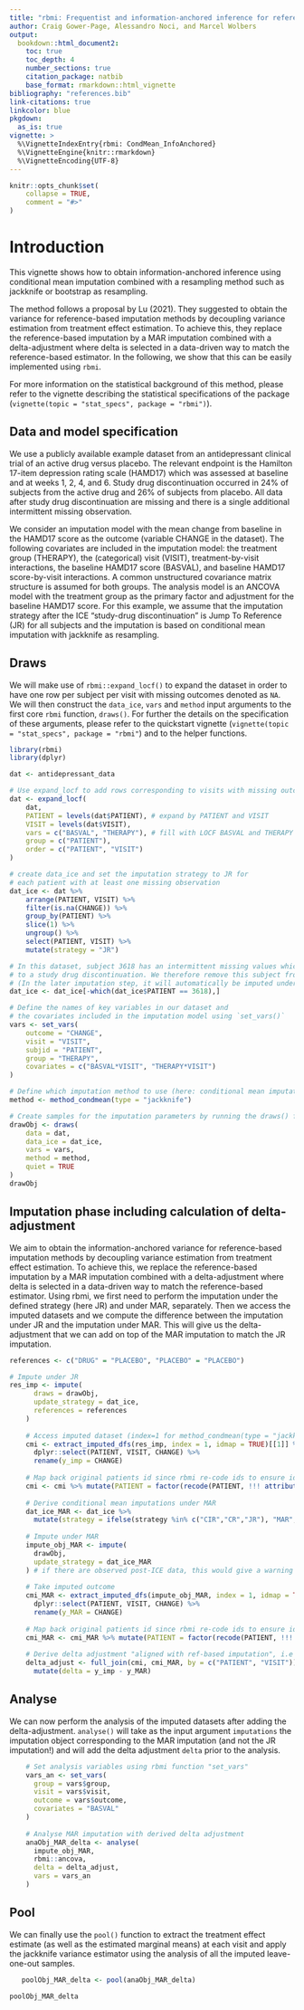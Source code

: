 ```yaml
---
title: "rbmi: Frequentist and information-anchored inference for reference-based conditional mean imputation"
author: Craig Gower-Page, Alessandro Noci, and Marcel Wolbers
output: 
  bookdown::html_document2:
    toc: true
    toc_depth: 4
    number_sections: true
    citation_package: natbib
    base_format: rmarkdown::html_vignette
bibliography: "references.bib"
link-citations: true   
linkcolor: blue
pkgdown:
  as_is: true
vignette: >
  %\VignetteIndexEntry{rbmi: CondMean_InfoAnchored}
  %\VignetteEngine{knitr::rmarkdown}
  %\VignetteEncoding{UTF-8}
---
```


```r
knitr::opts_chunk$set(
    collapse = TRUE,
    comment = "#>"
)
```

# Introduction

This vignette shows how to obtain information-anchored inference using conditional mean imputation combined with a resampling method such as jackknife or bootstrap as resampling. 

The method follows a proposal by Lu (2021). They suggested to obtain the variance for reference-based imputation methods by decoupling variance estimation from treatment effect estimation. To achieve this, they replace the reference-based imputation by a MAR imputation combined with a delta-adjustment where delta is selected in a data-driven way to match the reference-based estimator. In the following, we show that this can be easily implemented using `rbmi`. 

For more information on the statistical background of this method, please refer to the vignette describing the statistical specifications of the package (`vignette(topic = "stat_specs", package = "rbmi")`). 

## Data and model specification

We use a publicly available example dataset from an antidepressant clinical trial of an active drug versus placebo. The relevant endpoint is the Hamilton 17-item depression rating scale (HAMD17) which was assessed at baseline and at weeks 1, 2, 4, and 6. Study drug discontinuation occurred in 24% of subjects from the active drug and 26% of subjects from placebo. All data after study drug discontinuation are missing and there is a single additional intermittent missing observation.

We consider an imputation model with the mean change from baseline in the HAMD17 score as the outcome (variable CHANGE in the dataset). The following covariates are included in the imputation model: the treatment group (THERAPY), the (categorical) visit (VISIT), treatment-by-visit interactions, the baseline HAMD17 score (BASVAL), and baseline HAMD17 score-by-visit interactions. A common unstructured covariance matrix structure is assumed for both groups. The analysis model is an ANCOVA model with the treatment group as the primary factor and adjustment for the baseline HAMD17 score. For this example, we assume that the imputation strategy after the ICE "study-drug discontinuation" is Jump To Reference (JR) for all subjects and the imputation is based on conditional mean imputation with jackknife as resampling. 

## Draws

We will make use of `rbmi::expand_locf()` to expand the dataset in order to have one row per subject per visit with missing outcomes denoted as `NA`. We will then construct the `data_ice`, `vars` and `method` input arguments to the first core `rbmi` function, `draws()`. For further the details on the specification of these arguments, please refer to the quickstart vignette (`vignette(topic = "stat_specs", package = "rbmi"`) and to the helper functions.

```r
library(rbmi)
library(dplyr)

dat <- antidepressant_data

# Use expand_locf to add rows corresponding to visits with missing outcomes to the dataset
dat <- expand_locf(
    dat,
    PATIENT = levels(dat$PATIENT), # expand by PATIENT and VISIT 
    VISIT = levels(dat$VISIT),
    vars = c("BASVAL", "THERAPY"), # fill with LOCF BASVAL and THERAPY
    group = c("PATIENT"),
    order = c("PATIENT", "VISIT")
)

# create data_ice and set the imputation strategy to JR for
# each patient with at least one missing observation
dat_ice <- dat %>% 
    arrange(PATIENT, VISIT) %>% 
    filter(is.na(CHANGE)) %>% 
    group_by(PATIENT) %>% 
    slice(1) %>%
    ungroup() %>% 
    select(PATIENT, VISIT) %>% 
    mutate(strategy = "JR")

# In this dataset, subject 3618 has an intermittent missing values which does not correspond
# to a study drug discontinuation. We therefore remove this subject from `dat_ice`. 
# (In the later imputation step, it will automatically be imputed under the default MAR assumption.)
dat_ice <- dat_ice[-which(dat_ice$PATIENT == 3618),]

# Define the names of key variables in our dataset and
# the covariates included in the imputation model using `set_vars()`
vars <- set_vars(
    outcome = "CHANGE",
    visit = "VISIT",
    subjid = "PATIENT",
    group = "THERAPY",
    covariates = c("BASVAL*VISIT", "THERAPY*VISIT")
)

# Define which imputation method to use (here: conditional mean imputation with jackknife as resampling) 
method <- method_condmean(type = "jackknife")

# Create samples for the imputation parameters by running the draws() function
drawObj <- draws(
    data = dat,
    data_ice = dat_ice,
    vars = vars,
    method = method,
    quiet = TRUE
)
drawObj
```

## Imputation phase including calculation of delta-adjustment

We aim to obtain the information-anchored variance for reference-based imputation methods by decoupling variance estimation from treatment effect estimation. To achieve this, we replace the reference-based imputation by a MAR imputation combined with a delta-adjustment where delta is selected in a data-driven way to match the reference-based estimator. Using rbmi, we first need to perform the imputation under the defined strategy (here JR) and under MAR, separately. Then we access the imputed datasets and we compute the difference between the imputation under JR and the imputation under MAR. This will give us the delta-adjustment that we can add on top of the MAR imputation to match the JR imputation.

```r

references <- c("DRUG" = "PLACEBO", "PLACEBO" = "PLACEBO")

# Impute under JR
res_imp <- impute(
      draws = drawObj,
      update_strategy = dat_ice,
      references = references
    )
    
    # Access imputed dataset (index=1 for method_condmean(type = "jackknife"))
    cmi <- extract_imputed_dfs(res_imp, index = 1, idmap = TRUE)[[1]] %>%
      dplyr::select(PATIENT, VISIT, CHANGE) %>%
      rename(y_imp = CHANGE)
    
    # Map back original patients id since rbmi re-code ids to ensure id uniqueness
    cmi <- cmi %>% mutate(PATIENT = factor(recode(PATIENT, !!! attributes(cmi)$idmap), levels = attributes(cmi)$idmap)) 
    
    # Derive conditional mean imputations under MAR
    dat_ice_MAR <- dat_ice %>%
      mutate(strategy = ifelse(strategy %in% c("CIR","CR","JR"), "MAR", strategy))
    
    # Impute under MAR
    impute_obj_MAR <- impute(
      drawObj,
      update_strategy = dat_ice_MAR
    ) # if there are observed post-ICE data, this would give a warning which can be ignored here 
    
    # Take imputed outcome
    cmi_MAR <- extract_imputed_dfs(impute_obj_MAR, index = 1, idmap = TRUE)[[1]] %>%
      dplyr::select(PATIENT, VISIT, CHANGE) %>%
      rename(y_MAR = CHANGE)
    
    # Map back original patients id since rbmi re-code ids to ensure id uniqueness
    cmi_MAR <- cmi_MAR %>% mutate(PATIENT = factor(recode(PATIENT, !!! attributes(cmi_MAR)$idmap), levels = attributes(cmi_MAR)$idmap)) 
    
    # Derive delta adjustment "aligned with ref-based imputation", i.e difference between JR and MAR imputation
    delta_adjust <- full_join(cmi, cmi_MAR, by = c("PATIENT", "VISIT")) %>%
      mutate(delta = y_imp - y_MAR)
```

## Analyse

We can now perform the analysis of the imputed datasets after adding the delta-adjustment. `analyse()` will take as the input argument `imputations` the imputation object corresponding to the MAR imputation (and not the JR imputation!) and will add the delta adjustment `delta` prior to the analysis.

```r

    # Set analysis variables using rbmi function "set_vars"
    vars_an <- set_vars(
      group = vars$group,
      visit = vars$visit,
      outcome = vars$outcome,
      covariates = "BASVAL"
    )
    
    # Analyse MAR imputation with derived delta adjustment
    anaObj_MAR_delta <- analyse(
      impute_obj_MAR,
      rbmi::ancova,
      delta = delta_adjust,
      vars = vars_an
    )
```

## Pool

We can finally use the `pool()` function to extract the treatment effect estimate (as well as the estimated marginal means) at each visit and apply the jackknife variance estimator using the analysis of all the imputed leave-one-out samples.

```r
  
   poolObj_MAR_delta <- pool(anaObj_MAR_delta)

poolObj_MAR_delta
```

